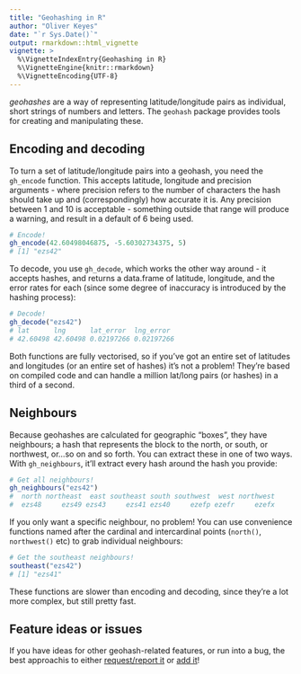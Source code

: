 ```yaml
---
title: "Geohashing in R"
author: "Oliver Keyes"
date: "`r Sys.Date()`"
output: rmarkdown::html_vignette
vignette: >
  %\VignetteIndexEntry{Geohashing in R}
  %\VignetteEngine{knitr::rmarkdown}
  %\VignetteEncoding{UTF-8}
---
```


*geohashes* are a way of representing latitude/longitude pairs as individual, short strings of numbers and letters. The <code>geohash</code> package provides tools for creating and manipulating these.

## Encoding and decoding

To turn a set of latitude/longitude pairs into a geohash, you need the <code>gh_encode</code> function. This accepts latitude, longitude and precision arguments - where precision refers to the number of characters the hash should take up and (correspondingly) how accurate it is. Any precision between 1 and 10 is acceptable - something outside that range will produce a warning, and result in a default of 6 being used.

```r
# Encode!
gh_encode(42.60498046875, -5.60302734375, 5)
# [1] "ezs42"
```

To decode, you use <code>gh_decode</code>, which works the other way around - it accepts hashes, and returns a data.frame of latitude, longitude, and the error rates for each (since some degree of inaccuracy is introduced by the hashing process):

```r
# Decode!
gh_decode("ezs42")
# lat      lng      lat_error  lng_error
# 42.60498 42.60498 0.02197266 0.02197266
```

Both functions are fully vectorised, so if you've got an entire set of latitudes and longitudes (or an entire set of hashes) it's not a problem! They're based on compiled code and can handle a million lat/long pairs (or hashes) in a third of a second.

## Neighbours

Because geohashes are calculated for geographic "boxes", they have neighbours; a hash that represents the block to the north, or south, or northwest, or...so on and so forth. You can extract these in one of two ways. With <code>gh_neighbours</code>, it'll extract every hash around the hash you provide:

```r
# Get all neighbours!
gh_neighbours("ezs42")
#  north northeast  east southeast south southwest  west northwest
#  ezs48     ezs49 ezs43     ezs41 ezs40     ezefp ezefr     ezefx
```

If you only want a specific neighbour, no problem! You can use convenience functions named after the cardinal and intercardinal points (<code>north()</code>, <code>northwest()</code> etc) to grab individual neighbours:

```r
# Get the southeast neighbours!
southeast("ezs42")
# [1] "ezs41"
```

These functions are slower than encoding and decoding, since they're a lot more complex, but still pretty fast.

## Feature ideas or issues
If you have ideas for other geohash-related features, or run into a bug, the best approachis to either [request/report it](https://github.com/Ironholds/geohash/issues) or [add it](https://github.com/Ironholds/geohash/pulls)!
